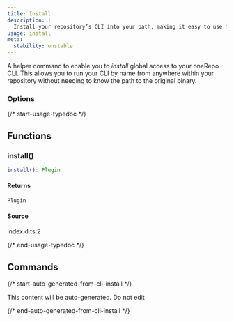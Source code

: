 ```yaml
---
title: Install
description: |
  Install your repository’s CLI into your path, making it easy to use from anywhere!
usage: install
meta:
  stability: unstable
---
```


A helper command to enable you to _install_ global access to your oneRepo CLI. This allows you to run your CLI by name from anywhere within your repository without needing to know the path to the original binary.

### Options

{/* start-usage-typedoc */}

## Functions

### install()

```ts
install(): Plugin
```

#### Returns

`Plugin`

#### Source

index.d.ts:2

{/* end-usage-typedoc */}

## Commands

{/* start-auto-generated-from-cli-install */}

This content will be auto-generated. Do not edit

{/* end-auto-generated-from-cli-install */}
